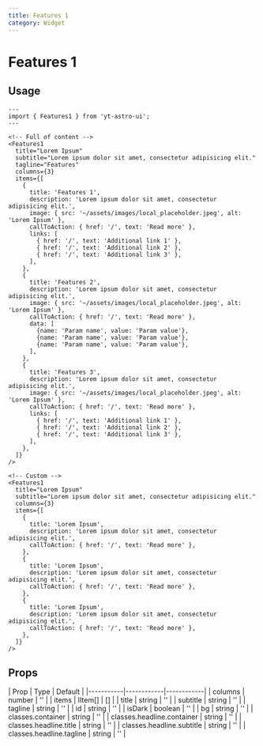 ```yaml
---
title: Features 1
category: Widget
---
```


# Features 1

## Usage

<div className="space-y-12">
  <Demo title="Full of content">
    <Features1
      title="Lorem Ipsum"
      subtitle="Lorem ipsum dolor sit amet, consectetur adipisicing elit."
      tagline="Features"
      columns={3}
      items={[
        {
          title: 'Features 1',
          description: 'Lorem ipsum dolor sit amet, consectetur adipisicing elit.',
          image: { src: '~/assets/images/local_placeholder.jpeg', alt: 'Lorem Ipsum' },
          callToAction: { href: '/', text: 'Read more' },
          links: [
            { href: '/', text: 'Additional link 1' },
            { href: '/', text: 'Additional link 2' },
            { href: '/', text: 'Additional link 3' },
          ],
        },
        {
          title: 'Features 2',
          description: 'Lorem ipsum dolor sit amet, consectetur adipisicing elit.',
          image: { src: '~/assets/images/local_placeholder.jpeg', alt: 'Lorem Ipsum' },
          callToAction: { href: '/', text: 'Read more' },
          data: [
            {name: 'Param name', value: 'Param value'},
            {name: 'Param name', value: 'Param value'},
            {name: 'Param name', value: 'Param value'},
          ],
        },
        {
          title: 'Features 3',
          description: 'Lorem ipsum dolor sit amet, consectetur adipisicing elit.',
          image: { src: '~/assets/images/local_placeholder.jpeg', alt: 'Lorem Ipsum' },
          callToAction: { href: '/', text: 'Read more' },
          links: [
            { href: '/', text: 'Additional link 1' },
            { href: '/', text: 'Additional link 2' },
            { href: '/', text: 'Additional link 3' },
          ],
        },
      ]}
    />
  </Demo>

  <Demo title="Custom">
    <Features1
      title="Lorem Ipsum"
      subtitle="Lorem ipsum dolor sit amet, consectetur adipisicing elit."
      columns={3}
      items={[
        {
          icon: 'tabler:home',
          title: 'Lorem Ipsum',
          description: 'Lorem ipsum dolor sit amet, consectetur adipisicing elit.',
          callToAction: { href: '/', text: 'Read more' },
        },
        {
          icon: 'tabler:tractor',
          title: 'Lorem Ipsum',
          description: 'Lorem ipsum dolor sit amet, consectetur adipisicing elit.',
          callToAction: { href: '/', text: 'Read more' },
        },
        {
          icon: 'tabler:circle-chevrons-down',
          title: 'Lorem Ipsum',
          description: 'Lorem ipsum dolor sit amet, consectetur adipisicing elit.',
        },
      ]}
    />
  </Demo>
</div>


```astro
---
import { Features1 } from 'yt-astro-ui';
---

<!-- Full of content -->
<Features1
  title="Lorem Ipsum"
  subtitle="Lorem ipsum dolor sit amet, consectetur adipisicing elit."
  tagline="Features"
  columns={3}
  items={[
    {
      title: 'Features 1',
      description: 'Lorem ipsum dolor sit amet, consectetur adipisicing elit.',
      image: { src: '~/assets/images/local_placeholder.jpeg', alt: 'Lorem Ipsum' },
      callToAction: { href: '/', text: 'Read more' },
      links: [
        { href: '/', text: 'Additional link 1' },
        { href: '/', text: 'Additional link 2' },
        { href: '/', text: 'Additional link 3' },
      ],
    },
    {
      title: 'Features 2',
      description: 'Lorem ipsum dolor sit amet, consectetur adipisicing elit.',
      image: { src: '~/assets/images/local_placeholder.jpeg', alt: 'Lorem Ipsum' },
      callToAction: { href: '/', text: 'Read more' },
      data: [
        {name: 'Param name', value: 'Param value'},
        {name: 'Param name', value: 'Param value'},
        {name: 'Param name', value: 'Param value'},
      ],
    },
    {
      title: 'Features 3',
      description: 'Lorem ipsum dolor sit amet, consectetur adipisicing elit.',
      image: { src: '~/assets/images/local_placeholder.jpeg', alt: 'Lorem Ipsum' },
      callToAction: { href: '/', text: 'Read more' },
      links: [
        { href: '/', text: 'Additional link 1' },
        { href: '/', text: 'Additional link 2' },
        { href: '/', text: 'Additional link 3' },
      ],
    },
  ]}
/>

<!-- Custom -->
<Features1
  title="Lorem Ipsum"
  subtitle="Lorem ipsum dolor sit amet, consectetur adipisicing elit."
  columns={3}
  items={[
    {
      title: 'Lorem Ipsum',
      description: 'Lorem ipsum dolor sit amet, consectetur adipisicing elit.',
      callToAction: { href: '/', text: 'Read more' },
    },
    {
      title: 'Lorem Ipsum',
      description: 'Lorem ipsum dolor sit amet, consectetur adipisicing elit.',
      callToAction: { href: '/', text: 'Read more' },
    },
    {
      title: 'Lorem Ipsum',
      description: 'Lorem ipsum dolor sit amet, consectetur adipisicing elit.',
      callToAction: { href: '/', text: 'Read more' },
    },
  ]}
/>
```

## Props

<div className="overflow-x-auto">
  <div className="min-w-xl">
    | Prop | Type | Default |
    |-----------|------------|------------|
    | columns | number | '' |
    | items | IItem[] | [] |
    | title | string | '' |
    | subtitle | string | '' |
    | tagline | string | '' |
    | id | string | '' |
    | isDark | boolean | '' |
    | bg | string | '' |
    | classes.container | string | '' |
    | classes.headline.container | string | '' |
    | classes.headline.title | string | '' |
    | classes.headline.subtitle | string | '' |
    | classes.headline.tagline | string | '' |
  </div>
</div>


